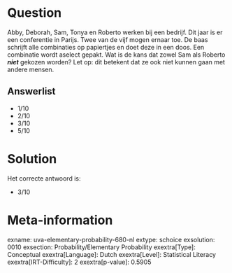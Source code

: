 Question
========

Abby, Deborah, Sam, Tonya en Roberto werken bij een bedrijf. Dit jaar is
er een conferentie in Parijs. Twee van de vijf mogen ernaar toe. De baas
schrijft alle combinaties op papiertjes en doet deze in een doos. Een
combinatie wordt aselect gepakt. Wat is de kans dat zowel Sam als
Roberto ***niet*** gekozen worden? Let op: dit betekent dat ze ook niet
kunnen gaan met andere mensen.

Answerlist
----------

* 1/10
* 2/10
* 3/10
* 5/10

Solution
========

Het correcte antwoord is: 

* 3/10

Meta-information
================
exname: uva-elementary-probability-680-nl
extype: schoice
exsolution: 0010
exsection: Probability/Elementary Probability
exextra[Type]: Conceptual
exextra[Language]: Dutch
exextra[Level]: Statistical Literacy
exextra[IRT-Difficulty]: 2
exextra[p-value]: 0.5905

